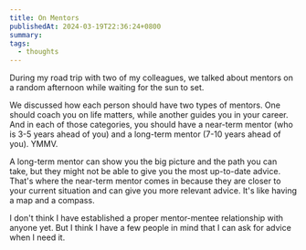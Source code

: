 ```yaml
---
title: On Mentors
publishedAt: 2024-03-19T22:36:24+0800
summary: 
tags:
  - thoughts
---
```



During my road trip with two of my colleagues, we talked about mentors on a random afternoon while waiting for the sun to set.

We discussed how each person should have two types of mentors. One should coach you on life matters, while another guides you in your career. And in each of those categories, you should have a near-term mentor (who is 3-5 years ahead of you) and a long-term mentor (7-10 years ahead of you). YMMV.

A long-term mentor can show you the big picture and the path you can take, but they might not be able to give you the most up-to-date advice. That's where the near-term mentor comes in because they are closer to your current situation and can give you more relevant advice. It's like having a map and a compass.

I don't think I have established a proper mentor-mentee relationship with anyone yet. But I think I have a few people in mind that I can ask for advice when I need it. 